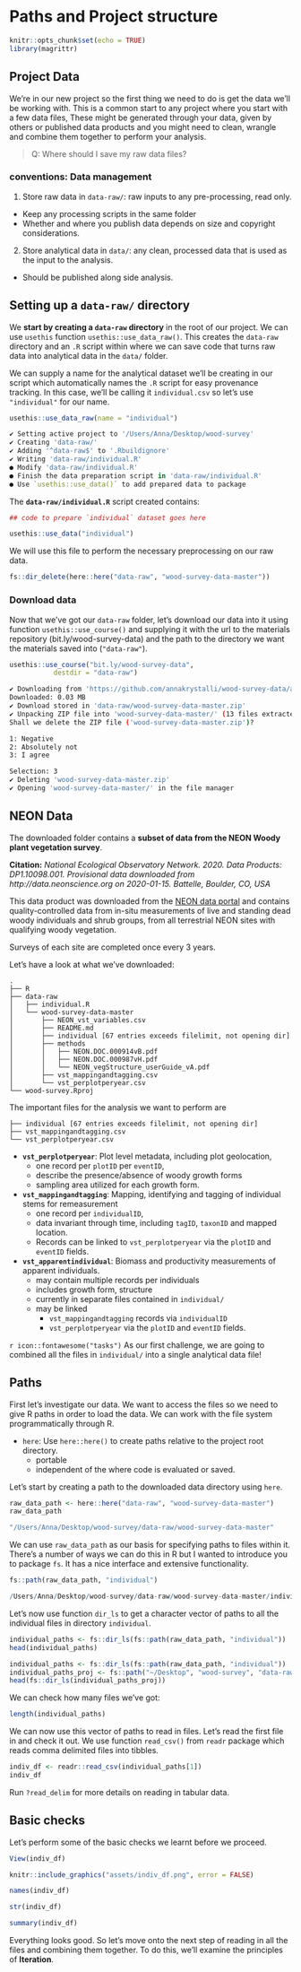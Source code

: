 # Paths and Project structure {#path-proj-str}

```r
knitr::opts_chunk$set(echo = TRUE)
library(magrittr)
```



## Project Data

We're in our new project so the first thing we need to do is get the data we'll be working with. This is a common start to any project where you start with a few data files, These might be generated through your data, given by others or published data products and you might need to clean, wrangle and combine them together to perform your analysis. 

> Q: Where should I save my raw data files?


### conventions: Data management 

1. Store raw data in `data-raw/`: raw inputs to any pre-processing, read only. 
  - Keep any processing scripts in the same folder
  - Whether and where you publish data depends on size and copyright considerations.
2. Store analytical data in `data/`: any clean, processed data that is used as the input to the analysis.
  - Should be published along side analysis.

## Setting up a `data-raw/` directory

We **start by creating a `data-raw` directory** in the root of our project. We can use `usethis` function `usethis::use_data_raw()`. This creates the `data-raw` directory and an `.R` script within where we can save code that turns raw data into analytical data in the `data/` folder. 

We can supply a name for the analytical dataset we'll be creating in our script which automatically names the `.R` script for easy provenance tracking. In this case, we'll be calling it `individual.csv` so let's use `"individual"` for our name.


```r
usethis::use_data_raw(name = "individual")
```

```r
✔ Setting active project to '/Users/Anna/Desktop/wood-survey'
✔ Creating 'data-raw/'
✔ Adding '^data-raw$' to '.Rbuildignore'
✔ Writing 'data-raw/individual.R'
● Modify 'data-raw/individual.R'
● Finish the data preparation script in 'data-raw/individual.R'
● Use `usethis::use_data()` to add prepared data to package
```

The **`data-raw/individual.R`** script created contains:

```r
## code to prepare `individual` dataset goes here

usethis::use_data("individual")

```

We will use this file to perform the necessary preprocessing on our raw data. 

```r
fs::dir_delete(here::here("data-raw", "wood-survey-data-master")) 
```


### Download data

Now that we've got our `data-raw` folder, let's download our data into it using function `usethis::use_course()` and supplying it with the url to the materials repository (bit.ly/wood-survey-data) and the path to the directory we want the materials saved into (`"data-raw"`).

```r
usethis::use_course("bit.ly/wood-survey-data",
           destdir = "data-raw")
```

```bash
✔ Downloading from 'https://github.com/annakrystalli/wood-survey-data/archive/master.zip'
Downloaded: 0.03 MB  
✔ Download stored in 'data-raw/wood-survey-data-master.zip'
✔ Unpacking ZIP file into 'wood-survey-data-master/' (13 files extracted)
Shall we delete the ZIP file ('wood-survey-data-master.zip')?

1: Negative
2: Absolutely not
3: I agree

Selection: 3
✔ Deleting 'wood-survey-data-master.zip'
✔ Opening 'wood-survey-data-master/' in the file manager
```


## NEON Data

The downloaded folder contains a **subset of data from the NEON Woody plant vegetation survey**.


**Citation:**
_National Ecological Observatory Network. 2020. Data Products: DP1.10098.001.  Provisional data downloaded from http://data.neonscience.org on 2020-01-15. Battelle, Boulder, CO, USA_

This data product was downloaded from the [NEON data portal](http://data.neonscience.org/browse-data) and contains quality-controlled data from in-situ measurements of live and standing dead woody individuals and shrub groups, from all terrestrial NEON sites with qualifying woody vegetation.

Surveys of each site are completed once every 3 years.

Let's have a look at what we've downloaded:

```
.
├── R
├── data-raw
│   ├── individual.R
│   └── wood-survey-data-master
│       ├── NEON_vst_variables.csv
│       ├── README.md
│       ├── individual [67 entries exceeds filelimit, not opening dir]
│       ├── methods
│       │   ├── NEON.DOC.000914vB.pdf
│       │   ├── NEON.DOC.000987vH.pdf
│       │   └── NEON_vegStructure_userGuide_vA.pdf
│       ├── vst_mappingandtagging.csv
│       └── vst_perplotperyear.csv
└── wood-survey.Rproj
```


The important files for the analysis we want to perform are 

```
├── individual [67 entries exceeds filelimit, not opening dir]
├── vst_mappingandtagging.csv
└── vst_perplotperyear.csv
```

- **`vst_perplotperyear`**: Plot level metadata, including plot geolocation, 
  - one record per `plotID` per `eventID`, 
  - describe the presence/absence of woody growth forms
  - sampling area utilized for each growth form. 
  
- **`vst_mappingandtagging`**: Mapping, identifying and tagging of individual stems for remeasurement 
  - one record per `individualID`, 
  - data invariant through time, including `tagID`, `taxonID` and mapped location. 
  - Records can be linked to `vst_perplotperyear` via the `plotID` and `eventID` fields. 
  
- **`vst_apparentindividual`**: Biomass and productivity measurements of apparent individuals.
  - may contain multiple records per individuals
  - includes growth form, structure
  - currently in separate files contained in `individual/`
  - may be linked
    - `vst_mappingandtagging` records via `individualID`
    - `vst_perplotperyear` via the `plotID` and `eventID` fields.

<div class="alert alert-secondary"> 

`r icon::fontawesome("tasks")`  As our first challenge, we are going to combined all the files in `individual/` into a single analytical data file!

</div>

## Paths

First let's investigate our data. We want to access the files so we need to give R paths in order to load the data. We can work with the file system programmatically through R.

- `here`: Use `here::here()` to create paths relative to the project root directory.
  - portable
  - independent of the where code is evaluated or saved. 


Let's start by creating a path to the downloaded data directory using `here`. 
```r
raw_data_path <- here::here("data-raw", "wood-survey-data-master")
raw_data_path
```

```r
"/Users/Anna/Desktop/wood-survey/data-raw/wood-survey-data-master"
```

We can use `raw_data_path` as our basis for specifying paths to files within it. There's a number of ways we can do this in R but I wanted to introduce you to package `fs`. It has a nice interface and extensive functionality.

```r
fs::path(raw_data_path, "individual")
```

```r
/Users/Anna/Desktop/wood-survey/data-raw/wood-survey-data-master/individual
```


Let's now use function `dir_ls` to get a character vector of paths to all the individual files in directory `individual`.

```r
individual_paths <- fs::dir_ls(fs::path(raw_data_path, "individual"))
head(individual_paths)
```

```r
individual_paths <- fs::dir_ls(fs::path(raw_data_path, "individual"))
individual_paths_proj <- fs::path("~/Desktop", "wood-survey", "data-raw", "wood-survey-data-master", "individual")
head(fs::dir_ls(individual_paths_proj))
```

We can check how many files we've got:

```r
length(individual_paths)
```

We can now use this vector of paths to read in files. Let's read the first file in and check it out. We use function `read_csv()` from `readr` package which reads comma delimited files into tibbles.

```r
indiv_df <- readr::read_csv(individual_paths[1])
indiv_df
```

Run `?read_delim` for more details on reading in tabular data.

## Basic checks

Let's perform some of the basic checks we learnt before we proceed.

```r
View(indiv_df)
```

```r
knitr::include_graphics("assets/indiv_df.png", error = FALSE)
```

```r
names(indiv_df)
```

```r
str(indiv_df)
```

```r
summary(indiv_df)
```

Everything looks good. So let's move onto the next step of reading in all the files and combining them together. To do this, we'll examine the principles of **Iteration**.